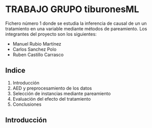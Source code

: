 
# TRABAJO GRUPO tiburonesML

Fichero número 1 donde se estudia la inferencia de causal de un un tratamiento en una variable mediante métodos de pareamiento. Los integrantes del proyecto son los siguientes:

- Manuel Rubio Martínez 
- Carlos Sanchez Polo 
- Ruben Castillo Carrasco


## Indice 

1) Introducción
2) AED y preprocesamiento de los datos
3) Selección de instancias mediante pareamiento
4) Evaluación del efecto del tratamiento
5) Conclusiones


## Introducción

